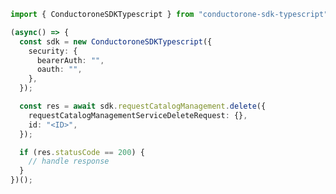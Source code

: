```typescript C1ApiRequestcatalogV1RequestCatalogManagementServiceDelete.ts
import { ConductoroneSDKTypescript } from "conductorone-sdk-typescript";

(async() => {
  const sdk = new ConductoroneSDKTypescript({
    security: {
      bearerAuth: "",
      oauth: "",
    },
  });

  const res = await sdk.requestCatalogManagement.delete({
    requestCatalogManagementServiceDeleteRequest: {},
    id: "<ID>",
  });

  if (res.statusCode == 200) {
    // handle response
  }
})();
```
